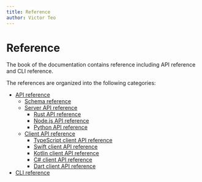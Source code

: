 ```yaml
---
title: Reference
author: Victor Teo
---
```


# Reference

The book of the documentation contains reference including API reference and CLI reference.

The references are organized into the following categories:

- [API reference](/reference/api-reference)
  - [Schema reference](/reference/api-reference/schema-reference)
  - [Server API reference](/reference/api-reference/server-api-reference)
    - [Rust API reference](/reference/api-reference/server-api-reference/rust-api-reference)
    - [Node.js API reference](/reference/api-reference/server-api-reference/nodejs-api-reference)
    - [Python API reference](/reference/api-reference/server-api-reference/python-api-reference)
  - [Client API reference](/reference/api-reference/client-api-reference)
    - [TypeScript client API reference](/reference/api-reference/client-api-reference/typescript-api-reference)
    - [Swift client API reference](/reference/api-reference/client-api-reference/swift-api-reference)
    - [Kotlin client API reference](/reference/api-reference/client-api-reference/kotlin-api-reference)
    - [C# client API reference](/reference/api-reference/client-api-reference/csharp-api-reference)
    - [Dart client API reference](/reference/api-reference/client-api-reference/dart-api-reference)
- [CLI reference](/reference/cli-reference)